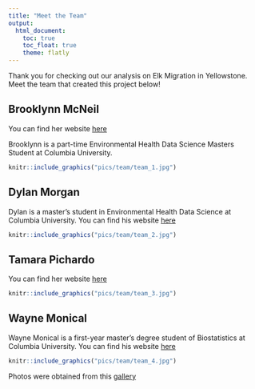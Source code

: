 ```yaml
---
title: "Meet the Team"
output:
  html_document:
    toc: true
    toc_float: true
    theme: flatly
---
```

Thank you for checking out our analysis on Elk Migration in Yellowstone. Meet the team that created this project below!

## Brooklynn McNeil

You can find her website [here](https://brooklynnrm.github.io/)

Brooklynn is a part-time Environmental Health Data Science Masters Student at Columbia University.

```r
knitr::include_graphics("pics/team/team_1.jpg")
```

## Dylan Morgan

Dylan is a master's student in Environmental Health Data Science at Columbia University. You can find his website [here](https://dcm2192.github.io/)

```r
knitr::include_graphics("pics/team/team_2.jpg")
```

## Tamara Pichardo

You can find her website [here]()

```r
knitr::include_graphics("pics/team/team_3.jpg")
```

## Wayne Monical

Wayne Monical is a first-year master's degree student of Biostatistics at Columbia University. You can find his website [here](https://wayne-monical.github.io/)

```r
knitr::include_graphics("pics/team/team_4.jpg")
```



Photos were obtained from this [gallery](https://www.nps.gov/media/photo/gallery.htm?pg=1925497&id=F94243C9-1DD8-B71B-0B6A91B7B5171A35)